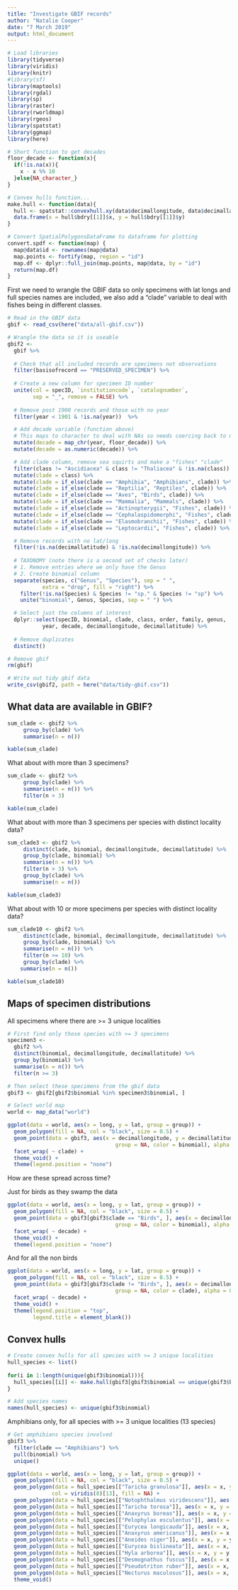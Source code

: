 ```yaml
---
title: "Investigate GBIF records"
author: "Natalie Cooper"
date: "7 March 2019"
output: html_document
---
```


```r
# Load libraries
library(tidyverse)
library(viridis)
library(knitr)
#library(sf)
library(maptools)
library(rgdal)
library(sp)
library(raster)
library(rworldmap)
library(rgeos)
library(spatstat)
library(ggmap)
library(here)

# Short function to get decades
floor_decade <- function(x){
  if(!is.na(x)){
    x - x %% 10
  }else{NA_character_}
}

# Convex hulls function...
make.hull <- function(data){
  hull <- spatstat::convexhull.xy(data$decimallongitude, data$decimallatitude)
  data.frame(x = hull$bdry[[1]]$x, y = hull$bdry[[1]]$y)
}

# Convert SpatialPolygonsDataFrame to dataframe for plotting
convert.spdf <- function(map) {
  map@data$id <- rownames(map@data)
  map.points <- fortify(map, region = "id")
  map.df <- dplyr::full_join(map.points, map@data, by = "id")
  return(map.df)
}
```

First we need to wrangle the GBIF data so only specimens with lat longs and full species names are included, we also add a "clade" variable to deal with fishes being in different classes.
```r
# Read in the GBIF data
gbif <- read_csv(here("data/all-gbif.csv"))

# Wrangle the data so it is useable
gbif2 <- 
  gbif %>%
  
  # Check that all included records are specimens not observations
  filter(basisofrecord == "PRESERVED_SPECIMEN") %>%
  
  # Create a new column for specimen ID number
  unite(col = specID, `institutioncode`, `catalognumber`, 
        sep = "_", remove = FALSE) %>%
  
  # Remove post 1900 records and those with no year
  filter(year < 1901 & !is.na(year))  %>%

  # Add decade variable (function above)
  # This maps to character to deal with NAs so needs coercing back to numeric
  mutate(decade = map_chr(year, floor_decade)) %>%
  mutate(decade = as.numeric(decade)) %>%

  # Add clade column, remove sea squirts and make a "fishes" "clade"
  filter(class != "Ascidiacea" & class != "Thaliacea" & !is.na(class)) %>%
  mutate(clade = class) %>%
  mutate(clade = if_else(clade == "Amphibia", "Amphibians", clade)) %>%
  mutate(clade = if_else(clade == "Reptilia", "Reptiles", clade)) %>%
  mutate(clade = if_else(clade == "Aves", "Birds", clade)) %>%
  mutate(clade = if_else(clade == "Mammalia", "Mammals", clade)) %>%
  mutate(clade = if_else(clade == "Actinopterygii", "Fishes", clade)) %>%
  mutate(clade = if_else(clade == "Cephalaspidomorphi", "Fishes", clade)) %>%
  mutate(clade = if_else(clade == "Elasmobranchii", "Fishes", clade)) %>%
  mutate(clade = if_else(clade == "Leptocardii", "Fishes", clade)) %>%

  # Remove records with no lat/long
  filter(!is.na(decimallatitude) & !is.na(decimallongitude)) %>%
  
  # TAXONOMY (note there is a second set of checks later)
  # 1. Remove entries where we only have the Genus
  # 2. Create binomial column
  separate(species, c("Genus", "Species"), sep = " ", 
           extra = "drop", fill = "right") %>%
    filter(!is.na(Species) & Species != "sp." & Species != "sp") %>%
    unite("binomial", Genus, Species, sep = " ") %>%

  # Select just the columns of interest
  dplyr::select(specID, binomial, clade, class, order, family, genus,
           year, decade, decimallongitude, decimallatitude) %>%
  
  # Remove duplicates
  distinct()

# Remove gbif
rm(gbif)

# Write out tidy gbif data
write_csv(gbif2, path = here("data/tidy-gbif.csv"))
```

## What data are available in GBIF?

```r
sum_clade <- gbif2 %>%
     group_by(clade) %>%
     summarise(n = n())

kable(sum_clade)
```

What about with more than 3 specimens?
```r
sum_clade <- gbif2 %>%
     group_by(clade) %>%
     summarise(n = n()) %>%
     filter(n > 3)

kable(sum_clade)
```

What about with more than 3 specimens per species with distinct locality data?
```r
sum_clade3 <- gbif2 %>%
     distinct(clade, binomial, decimallongitude, decimallatitude) %>%
     group_by(clade, binomial) %>%
     summarise(n = n()) %>%
     filter(n > 3) %>%
     group_by(clade) %>%
     summarise(n = n())

kable(sum_clade3)
```

What about with 10 or more specimens per species with distinct locality data?
```r
sum_clade10 <- gbif2 %>%
     distinct(clade, binomial, decimallongitude, decimallatitude) %>%
     group_by(clade, binomial) %>%
     summarise(n = n()) %>%
     filter(n >= 10) %>%
     group_by(clade) %>%
    summarise(n = n())

kable(sum_clade10)
```


## Maps of specimen distributions

All specimens where there are >= 3 unique localities
```r
# First find only those species with >= 3 specimens
specimen3 <- 
  gbif2 %>%
  distinct(binomial, decimallongitude, decimallatitude) %>%
  group_by(binomial) %>%
  summarise(n = n()) %>%
  filter(n >= 3)

# Then select these specimens from the gbif data
gbif3 <- gbif2[gbif2$binomial %in% specimen3$binomial, ]
```

```r
# Select world map
world <- map_data("world")
```

```r
ggplot(data = world, aes(x = long, y = lat, group = group)) + 
  geom_polygon(fill = NA, col = "black", size = 0.5) +
  geom_point(data = gbif3, aes(x = decimallongitude, y = decimallatitude, 
                                  group = NA, color = binomial), alpha = 0.9) +
  facet_wrap( ~ clade) +
  theme_void() +
  theme(legend.position = "none")
```

How are these spread across time?

Just for birds as they swamp the data
```r
ggplot(data = world, aes(x = long, y = lat, group = group)) + 
  geom_polygon(fill = NA, col = "black", size = 0.5) +
  geom_point(data = gbif3[gbif3$clade == "Birds", ], aes(x = decimallongitude, y = decimallatitude, 
                                  group = NA, color = binomial), alpha = 0.5) +
  facet_wrap( ~ decade) +
  theme_void() +
  theme(legend.position = "none")
```

And for all the non birds
```r
ggplot(data = world, aes(x = long, y = lat, group = group)) + 
  geom_polygon(fill = NA, col = "black", size = 0.5) +
  geom_point(data = gbif3[gbif3$clade != "Birds", ], aes(x = decimallongitude, y = decimallatitude, 
                                  group = NA, color = clade), alpha = 0.5) +
  facet_wrap( ~ decade) +
  theme_void() +
  theme(legend.position = "top",
        legend.title = element_blank())
```

## Convex hulls

```r
# Create convex hulls for all species with >= 3 unique localities
hull_species <- list()
                              
for(i in 1:length(unique(gbif3$binomial))){
  hull_species[[i]] <- make.hull(gbif3[gbif3$binomial == unique(gbif3$binomial)[i], ])
}

# Add species names
names(hull_species) <- unique(gbif3$binomial)
```

Amphibians only, for all species with >= 3 unique localities (13 species)
```r
# Get amphibians species involved
gbif3 %>%
  filter(clade == "Amphibians") %>%
  pull(binomial) %>%
  unique()
```

```r
ggplot(data = world, aes(x = long, y = lat, group = group)) + 
  geom_polygon(fill = NA, col = "black", size = 0.5) +
  geom_polygon(data = hull_species[["Taricha granulosa"]], aes(x = x, y = y, group = NULL), 
              col = viridis(8)[13], fill = NA) +
  geom_polygon(data = hull_species[["Notophthalmus viridescens"]], aes(x = x, y = y, group = NULL),                  col = viridis(13)[1], fill = NA) +
  geom_polygon(data = hull_species[["Taricha torosa"]], aes(x = x, y = y, group = NULL),                             col = viridis(8)[2], fill = NA) +
  geom_polygon(data = hull_species[["Anaxyrus boreas"]], aes(x = x, y = y, group = NULL),                            col = viridis(8)[3], fill = NA) +
  geom_polygon(data = hull_species[["Pelophylax esculentus"]], aes(x = x, y = y, group = NULL),                      col = viridis(8)[4], fill = NA) +
  geom_polygon(data = hull_species[["Eurycea longicauda"]], aes(x = x, y = y, group = NULL),                      col = viridis(8)[5], fill = NA) +
  geom_polygon(data = hull_species[["Anaxyrus americanus"]], aes(x = x, y = y, group = NULL),                      col = viridis(8)[6], fill = NA) +
  geom_polygon(data = hull_species[["Aneides niger"]], aes(x = x, y = y, group = NULL),                      col = viridis(8)[7], fill = NA) +
  geom_polygon(data = hull_species[["Eurycea bislineata"]], aes(x = x, y = y, group = NULL),                      col = viridis(8)[8], fill = NA) +
  geom_polygon(data = hull_species[["Hyla arborea"]], aes(x = x, y = y, group = NULL),                      col = viridis(8)[9], fill = NA) +
  geom_polygon(data = hull_species[["Desmognathus fuscus"]], aes(x = x, y = y, group = NULL),                      col = viridis(8)[10], fill = NA) +
  geom_polygon(data = hull_species[["Pseudotriton ruber"]], aes(x = x, y = y, group = NULL),                      col = viridis(8)[11], fill = NA) +
  geom_polygon(data = hull_species[["Necturus maculosus"]], aes(x = x, y = y, group = NULL),                      col = viridis(8)[12], fill = NA) +
  theme_void() 
```

